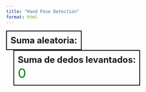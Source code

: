 ```yaml
---
title: "Hand Pose Detection"
format: html
---
```


<div id="p5-sketch">
  <div id="canvas-container"></div>
</div>
<div id="sum-box" style="display: inline-block; vertical-align: top; margin-right: 20px; padding: 10px; border: 2px solid #000; font-size: 24px;">
  <strong>Suma aleatoria:</strong>
  <div id="random-sum" style="font-size: 36px; color: blue;"></div>
</div>
<div id="result-box" style="display: inline-block; vertical-align: top; margin-left: 20px; padding: 10px; border: 2px solid #000; font-size: 24px;">
  <strong>Suma de dedos levantados:</strong>
  <div id="fingers-result" style="font-size: 36px; color: green;">0</div>
</div>
<script src="https://cdnjs.cloudflare.com/ajax/libs/p5.js/1.9.4/p5.min.js"></script>
<script src="https://unpkg.com/ml5@1/dist/ml5.min.js"></script>

<script>
(function() {
  let handPose;
  let video;
  let hands = [];
  let currentSum;
  let sumCorrect = false;

  const sketch = (p) => {

    
    
    p.preload = function() {
      // Load the handPose model
      handPose = ml5.handPose();
    };

    p.setup = function() {
      // Create a canvas and attach it to the 'canvas-container'
      p.createCanvas(640, 480).parent('canvas-container');
      currentSum = generateRandomSum();
      // Create the webcam video and hide it
      video = p.createCapture(p.VIDEO);
      video.size(640, 480);
      video.hide();
      // Start detecting hands from the webcam video
      handPose.detectStart(video, gotHands);
    };

    p.draw = function() {
      // Draw the webcam video
      p.image(video, 0, 0, p.width, p.height);

      // Draw all the tracked hand points
      for (let i = 0; i < hands.length; i++) {
        let hand = hands[i];
        for (let j = 0; j < hand.keypoints.length; j++) {
          let keypoint = hand.keypoints[j];
          p.fill(0, 255, 0);
          p.noStroke();
          p.circle(keypoint.x, keypoint.y, 10);
        }
      }
    };

    function generateRandomSum() {
      const num1 = Math.floor(Math.random() * 6); 
      const num2 = Math.floor(Math.random() * 6); 
      const sum = num1 + num2;
      document.getElementById('random-sum').innerText = `${num1} + ${num2}`;
      return sum;
    }


    // Callback function for when handPose outputs data
    function gotHands(results) {

      hands = results;
      console.log(hands);
  
      if(hands[0] != undefined) {
        let middle = verifyStretchedFinger(hands[0], 2);
        let index = verifyStretchedFinger(hands[0], 1);
        let thumb = verifyStretchedFinger(hands[0], 0);
        let ring = verifyStretchedFinger(hands[0], 3);
        let pinky = verifyStretchedFinger(hands[0], 4);
        
            
        let fingers = [middle, index, thumb, ring, pinky];
        
        fingersRaised(fingers)
      }
  
      if (hands[0] != undefined && hands[1] != undefined) {
        let middle = verifyStretchedFinger(hands[0], 2);
        let index = verifyStretchedFinger(hands[0], 1);
        let thumb = verifyStretchedFinger(hands[0], 0);
        let ring = verifyStretchedFinger(hands[0], 3);
        let pinky = verifyStretchedFinger(hands[0], 4);
        let middleR = verifyStretchedFinger(hands[1], 2);
        let indexR = verifyStretchedFinger(hands[1], 1);
        let thumbR = verifyStretchedFinger(hands[1], 0);
        let ringR = verifyStretchedFinger(hands[1], 3);
        let pinkyR = verifyStretchedFinger(hands[1], 4);
        
        let fingers = [middle, index, thumb, ring, pinky, middleR, indexR, thumbR, ringR, pinkyR];
        
        fingersRaised(fingers)
      }
  
      if (hands[1] != undefined) {
        let middleR = verifyStretchedFinger(hands[1], 2);
        let indexR = verifyStretchedFinger(hands[1], 1);
        let thumbR = verifyStretchedFinger(hands[1], 0);
        let ringR = verifyStretchedFinger(hands[1], 3);
        let pinkyR = verifyStretchedFinger(hands[1], 4);

        let fingers = [middleR, indexR, thumbR, ringR, pinkyR];
      }
  
    }

    function verifyStretchedFinger(hand, index) {
      switch (index) {
        case 0:
          if (calculateDistance(hand.thumb_cmc, hand.thumb_tip) < 100) return false;
          return true;
        case 1:
          if (hand.index_finger_pip.y - hand.index_finger_tip.y < 1) return false;
          return true;
        case 2:
          if (hand.middle_finger_pip.y - hand.middle_finger_tip.y < 1) return false;
          return true;
        case 3:
          if (hand.ring_finger_pip.y - hand.ring_finger_tip.y < 1) return false;
          return true;
        case 4:
          if (hand.pinky_finger_pip.y - hand.pinky_finger_tip.y < 1) return false;
          return true;
      }
    }

    function fingersRaised(fingers) {
      let fingersRaised = 0;
      for (let i = 0; i < fingers.length; i++) {
        if (fingers[i]) {
          fingersRaised++;
        }
      }
      document.getElementById('fingers-result').innerText = fingersRaised;

      if (fingersRaised === currentSum && !sumCorrect) {
        sumCorrect = true; 
        
        document.getElementById('result-box').style.borderColor = 'green';
        document.getElementById('result-box').style.backgroundColor = 'lightgreen';
        
        setTimeout(() => {
          document.getElementById('result-box').style.borderColor = '#000';
          document.getElementById('result-box').style.backgroundColor = '#000';
          currentSum = generateRandomSum(); 
          sumCorrect = false; 
        }, 2000);
      }

    }

    function calculateDistance(p1, p2) {
      return Math.sqrt(Math.pow(p2.x - p1.x, 2) + Math.pow(p2.y - p1.y, 2));
    }
  };

  new p5(sketch);
})();
</script>
